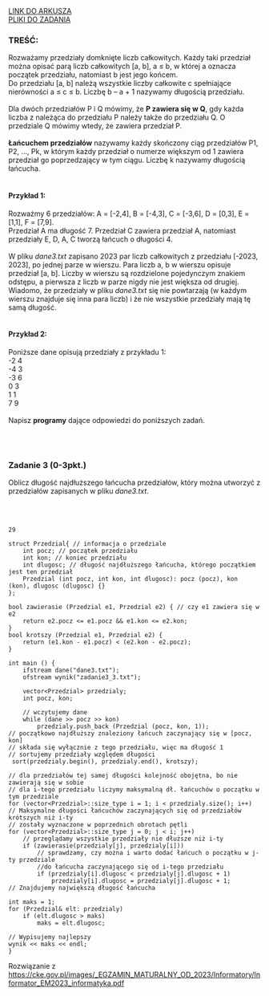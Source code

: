 
<div className="box_link"><a className="link  link_materials" target="_blank" href="https://cke.gov.pl/images/_EGZAMIN_MATURALNY_OD_2023/Informatory/Informator_EM2023_informatyka.pdf">LINK DO ARKUSZA</a>
<br/>
<a className="link  link_materials" href="http://cke.gov.pl/images/_EGZAMIN_MATURALNY_OD_2023/Informatory/Informator_EM2023_informatyka_pliki.zip" >PLIKI DO ZADANIA</a>
<br/>
</div>


### TREŚĆ:

Rozważamy przedziały domknięte liczb całkowitych. Każdy taki przedział można opisać parą
liczb całkowitych [a, b], a ≤ b, w której a oznacza początek przedziału, natomiast b jest jego
końcem. <br/>
Do przedziału [a, b] należą wszystkie liczby całkowite c spełniające nierówności a ≤ c ≤ b.
Liczbę b – a + 1 nazywamy długością przedziału.<br/><br/>
Dla dwóch przedziałów P i Q mówimy, że <b>P zawiera się w Q</b>, gdy każda liczba z należąca do
przedziału P należy także do przedziału Q. O przedziale Q mówimy wtedy, że zawiera
przedział P.<br/><br/>
<b>Łańcuchem przedziałów</b> nazywamy każdy skończony ciąg przedziałów P1, P2, …, Pk,
w którym każdy przedział o numerze większym od 1 zawiera przedział go poprzedzający w tym
ciągu. Liczbę k nazywamy długością łańcucha.<br/><br/>

#### Przykład 1:
Rozważmy 6 przedziałów: A = [-2,4], B = [-4,3], C = [-3,6], D = [0,3], E = [1,1],
F = [7,9].<br/>
Przedział A ma długość 7. Przedział C zawiera przedział A, natomiast przedziały E, D, A, C
tworzą łańcuch o długości 4.<br/><br/>
W pliku <i>dane3.txt</i> zapisano 2023 par liczb całkowitych z przedziału [-2023, 2023], po jednej
parze w wierszu. Para liczb a, b w wierszu opisuje przedział [a, b]. Liczby w wierszu są
rozdzielone pojedynczym znakiem odstępu, a pierwsza z liczb w parze nigdy nie jest większa
od drugiej. Wiadomo, że przedziały w pliku <i>dane3.txt</i> się nie powtarzają (w każdym wierszu
znajduje się inna para liczb) i że nie wszystkie przedziały mają tę samą długość.<br/><br/>

#### Przykład 2:
Poniższe dane opisują przedziały z przykładu 1:<br/>
-2 4<br/>
-4 3<br/>
-3 6<br/>
0 3<br/>
1 1<br/>
7 9<br/><br/>
Napisz <b>programy</b> dające odpowiedzi do poniższych zadań.


<br/><br/>

### Zadanie 3   (0-3pkt.)
Oblicz długość najdłuższego łańcucha przedziałów, który można utworzyć z przedziałów
zapisanych w pliku <i>dane3.txt</i>.

<br/>
<br/>

<Dropdown title="ODPOWIEDŹ">

```
29
```

</Dropdown>

<Dropdown title="ROZWIĄZANIE PRZYKŁADOWE - C++">

```
struct Przedzial{ // informacja o przedziale
    int pocz; // początek przedziału
    int kon; // koniec przedziału
    int dlugosc; // długość najdłuższego łańcucha, którego początkiem jest ten przedział
    Przedzial (int pocz, int kon, int dlugosc): pocz (pocz), kon (kon), dlugosc (dlugosc) {}
};

bool zawierasie (Przedzial e1, Przedzial e2) { // czy e1 zawiera się w e2
    return e2.pocz <= e1.pocz && e1.kon <= e2.kon;
}
bool krotszy (Przedzial e1, Przedzial e2) {
    return (e1.kon - e1.pocz) < (e2.kon - e2.pocz);
}

int main () {
    ifstream dane("dane3.txt");
    ofstream wynik("zadanie3_3.txt");
    
    vector<Przedzial> przedzialy;
    int pocz, kon;
 
    // wczytujemy dane
    while (dane >> pocz >> kon)
        przedzialy.push_back (Przedzial (pocz, kon, 1));
// początkowo najdłuższy znaleziony łańcuch zaczynający się w [pocz, kon]
// składa się wyłącznie z tego przedziału, więc ma długość 1
// sortujemy przedziały względem długości
 sort(przedzialy.begin(), przedzialy.end(), krotszy);

// dla przedziałów tej samej długości kolejność obojętna, bo nie zawierają się w sobie
// dla i-tego przedziału liczymy maksymalną dł. łańcuchów o początku w tym przedziale
for (vector<Przedzial>::size_type i = 1; i < przedzialy.size(); i++)
// Maksymalne długości łańcuchów zaczynających się od przedziałów krótszych niż i-ty
// zostały wyznaczone w poprzednich obrotach pętli
for (vector<Przedzial>::size_type j = 0; j < i; j++)
    // przeglądamy wszystkie przedziały nie dłuższe niż i-ty
    if (zawierasie(przedzialy[j], przedzialy[i]))
        // sprawdzamy, czy można i warto dodać łańcuch o początku w j-ty przedziale
        //do łańcucha zaczynającego się od i-tego przedziału
        if (przedzialy[i].dlugosc < przedzialy[j].dlugosc + 1)
            przedzialy[i].dlugosc = przedzialy[j].dlugosc + 1;
// Znajdujemy największą długość łańcucha

int maks = 1;
for (Przedzial& elt: przedzialy)
    if (elt.dlugosc > maks)
        maks = elt.dlugosc;
        
// Wypisujemy najlepszy
wynik << maks << endl;
}

```
<p className={`dropdown_text`}>
Rozwiązanie z <a href="https://cke.gov.pl/images/_EGZAMIN_MATURALNY_OD_2023/Informatory/Informator_EM2023_informatyka.pdf">https://cke.gov.pl/images/_EGZAMIN_MATURALNY_OD_2023/Informatory/Informator_EM2023_informatyka.pdf</a><br/>
</p>

</Dropdown>

